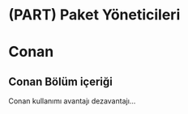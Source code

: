 # (PART) Paket Yöneticileri {-}

# Conan

## Conan Bölüm içeriği

Conan kullanımı avantajı dezavantajı...

